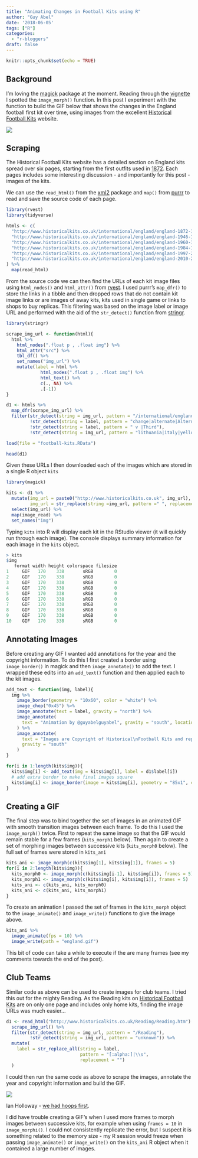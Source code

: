 ```yaml
---
title: "Animating Changes in Football Kits using R"
author: "Guy Abel"
date: '2018-06-05'
tags: ["R"]
categories: 
  - "r-bloggers"
draft: false
---
```


```r
knitr::opts_chunk$set(echo = TRUE)
```

## Background

I'm loving the [magick](https://cran.r-project.org/web/packages/magick/) package at the moment. Reading through the [vignette](https://cran.r-project.org/web/packages/magick/vignettes/intro.html) I spotted the `image_morph()` function. In this post I experiment with the function to build the GIF below that shows the changes in the England football first kit over time, using images from the excellent [Historical Football Kits](http://www.historicalkits.co.uk/) website.

![ ](/img/abel-england.gif)

## Scraping

The Historical Football Kits website has a detailed section on England kits spread over six pages, starting from the first outfits used in [1872](http://www.historicalkits.co.uk/international/england/england-1872-1939.html). Each pages includes some interesting discussion - and importantly for this post - images of the kits.

We can use the `read_html()` from the [xml2](https://cran.r-project.org/web/packages/xml2/) package and `map()` from [purrr](https://cran.r-project.org/web/packages/purrr) to read and save the source code of each page.
```r
library(rvest)
library(tidyverse)

htmls <- c( 
  "http://www.historicalkits.co.uk/international/england/england-1872-1939.html",
  "http://www.historicalkits.co.uk/international/england/england-1946-1960.html",
  "http://www.historicalkits.co.uk/international/england/england-1960-1983.html",
  "http://www.historicalkits.co.uk/international/england/england-1984-1997.html",
  "http://www.historicalkits.co.uk/international/england/england-1997-2010.html",
  "http://www.historicalkits.co.uk/international/england/england-2010-2019.html"
) %>%
  map(read_html)
```

From the source code we can then find the URLs of each kit image files using `html_nodes()` and `html_attr()` from [rvest](https://cran.r-project.org/web/packages/rvest/). I used purrr's `map_dfr()` to store the links in a tibble and then dropped rows that do not contain kit image links or are images of away kits, kits used in single game or links to shops to buy replicas. This filtering was based on the image label or image URL and performed with the aid of the `str_detect()` function from [stringr](https://cran.r-project.org/web/packages/stringr/).

```r
library(stringr)

scrape_img_url <- function(html){
  html %>%
    html_nodes(".float p , .float img") %>%
    html_attr("src") %>%
    tbl_df() %>%
    set_names("img_url") %>%
    mutate(label = html %>% 
             html_nodes(".float p , .float img") %>%
             html_text() %>%
             c(., NA) %>%
             .[-1])
}

d1 <- htmls %>% 
  map_dfr(scrape_img_url) %>%
  filter(str_detect(string = img_url, pattern = "/international/england"),
         !str_detect(string = label, pattern = "change|alternate|Alternate|Change"),
         !str_detect(string = label, pattern = " v |Third"),
         !str_detect(string = img_url, pattern = "lithuania|italy|yellow|red"))
```

```r
load(file = "football-kits.RData")
```

```r
head(d1)
```

Given these URLs I then downloaded each of the images which are stored in a single R object `kits`

```r
library(magick)

kits <- d1 %>%
  mutate(img_url = paste0("http://www.historicalkits.co.uk", img_url),
         img_url = str_replace(string =img_url, pattern =" ", replacement = "%20")) %>%
  select(img_url) %>%
  map(image_read) %>%
  set_names("img")
```

Typing `kits` into R will display each kit in the RStudio viewer (it will quickly run through each image). The console displays summary information for each image in the `kits` object.

```r
> kits
$img
   format width height colorspace filesize
1     GIF   170    338       sRGB        0
2     GIF   170    338       sRGB        0
3     GIF   170    338       sRGB        0
4     GIF   170    338       sRGB        0
5     GIF   170    338       sRGB        0
6     GIF   170    338       sRGB        0
7     GIF   170    338       sRGB        0
8     GIF   170    338       sRGB        0
9     GIF   170    338       sRGB        0
10    GIF   170    338       sRGB        0

```

## Annotating Images

Before creating any GIF I wanted add annotations for the year and the copyright information. To do this I first created a border using `image_border()` in magick and then `image_annotate()` to add the text. I wrapped these edits into an `add_text()` function and then applied each to the kit images.

```r
add_text <- function(img, label){
  img %>%
    image_border(geometry = "10x60", color = "white") %>%
    image_chop("0x45") %>%
    image_annotate(text = label, gravity = "north") %>%
    image_annotate(
      text = "Animation by @guyabelguyabel", gravity = "south", location = "+0+45"
    ) %>%
    image_annotate(
      text = "Images are Copyright of Historical\nFootball Kits and reproduced by\nkind permission.",
      gravity = "south"
    )
}

for(i in 1:length(kits$img)){
  kits$img[i] <- add_text(img = kits$img[i], label = d1$label[i])
  # add extra border to make final images square
  kits$img[i] <- image_border(image = kits$img[i], geometry = "85x1", color = "white")
}
```

## Creating a GIF

The final step was to bind together the set of images in an animated GIF with smooth transition images between each frame. To do this I used the `image_morph()` twice. First to repeat the same image so that the GIF would remain stable for a few frames (`kits_morph1` below). Then again to create a set of morphing images between successive kits (`kits_morph0` below). The full set of frames were stored in `kits_ani`

```r
kits_ani <- image_morph(c(kits$img[1], kits$img[1]), frames = 5)
for(i in 2:length(kits$img)){
  kits_morph0 <- image_morph(c(kits$img[i-1], kits$img[i]), frames = 5)
  kits_morph1 <- image_morph(c(kits$img[i], kits$img[i]), frames = 5)
  kits_ani <- c(kits_ani, kits_morph0)
  kits_ani <- c(kits_ani, kits_morph1)
}
```

To create an animation I passed the set of frames in the `kits_morph` object to the `image_animate()` and `image_write()` functions to give the image above. 

```r
kits_ani %>%
  image_animate(fps = 10) %>%
  image_write(path = "england.gif")
```

This bit of code can take a while to execute if the are many frames (see my comments towards the end of the post).

## Club Teams

Similar code as above can be used to create images for club teams. I tried this out for the mighty Reading. As the Reading kits on [Historical Football Kits](http://www.historicalkits.co.uk/Reading/Reading.htm) are on only one page and includes only home kits, finding the image URLs was much easier...

```r
d1 <- read_html("http://www.historicalkits.co.uk/Reading/Reading.htm") %>%
  scrape_img_url() %>%
  filter(str_detect(string = img_url, pattern = "/Reading"),
         !str_detect(string = img_url, pattern = "unknown")) %>%
  mutate(
    label = str_replace_all(string = label,
                            pattern = "[:alpha:]|\\s", 
                            replacement = "")
  )
```

I could then run the same code as above to scrape the images, annotate the year and copyright information and build the GIF. 

![ ](/img/abel-reading.gif)

Ian Holloway - [we had hoops first](https://www.getreading.co.uk/news/reading-berkshire-news/sky-sports-pundit-ian-holloway-12023342).

I did have trouble creating a GIF's when I used more frames to morph images between successive kits, for example when using `frames = 10` in `image_morphi()`. I could not consistently replicate the error, but I suspect it is something related to the memory size - my R session would freeze when passing `image_animate()` or `image_write()` on the `kits_ani` R object when it contained a large number of images.
